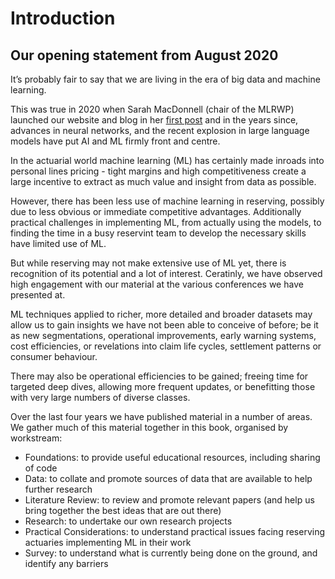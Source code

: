 # Introduction

::: {.callout-note icon=false}

## Our opening statement from August 2020

It’s probably fair to say that we are living in the era of big data and machine learning. 

:::

This was true in 2020 when Sarah MacDonnell (chair of the MLRWP) launched our website and blog in her [first post](https://institute-and-faculty-of-actuaries.github.io/mlr-blog/post/general/intro-to-blog/) and in the years since, advances in neural networks, and the recent explosion in large language models have put AI and ML firmly front and centre.


In the actuarial world machine learning (ML) has certainly made inroads into personal lines pricing - tight margins and high competitiveness create a large incentive to extract as much value and insight from data as possible. 

However, there has been less use of machine learning in reserving, possibly due to less obvious or immediate competitive advantages. Additionally practical challenges in implementing ML, from actually using the models, to finding the time in a busy reservint team to develop the necessary skills have limited use of ML. 

But while reserving may not make extensive use of ML yet, there is recognition of its potential and a lot of interest. Ceratinly, we have observed high engagement with our material at the various conferences we have presented at.

ML techniques applied to richer, more detailed and broader datasets may allow us to gain insights we have not been able to conceive of before; be it as new segmentations, operational improvements, early warning systems, cost efficiencies, or revelations into claim life cycles, settlement patterns or consumer behaviour.

There may also be operational efficiencies to be gained; freeing time for targeted deep dives, allowing more frequent updates, or benefitting those with very large numbers of diverse classes.

Over the last four years we have published material in a number of areas. We gather much of this material together in this book, organised by workstream:

- Foundations: to provide useful educational resources, including sharing of code
- Data: to collate and promote sources of data that are available to help further research
- Literature Review: to review and promote relevant papers (and help us bring together the best ideas that are out there)
- Research: to undertake our own research projects
- Practical Considerations: to understand practical issues facing reserving actuaries implementing ML in their work
- Survey: to understand what is currently being done on the ground, and identify any barriers

